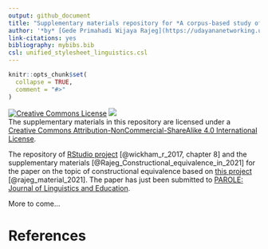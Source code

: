 ```yaml
---
output: github_document
title: "Supplementary materials repository for *A corpus-based study of constructional equivalence for the Indonesian translation of ROB and STEAL*"
author: '*by* [Gede Primahadi Wijaya Rajeg](https://udayananetworking.unud.ac.id/lecturer/880-gede-primahadi-wijaya-rajeg) <a itemprop="sameAs" content="https://orcid.org/0000-0002-2047-8621" href="https://orcid.org/0000-0002-2047-8621" target="orcid.widget" rel="noopener noreferrer" style="vertical-align:top;"><img src="https://orcid.org/sites/default/files/images/orcid_16x16.png" style="width:1em;margin-right:.5em;" alt="ORCID iD icon"></a>'
link-citations: yes
bibliography: mybibs.bib
csl: unified_stylesheet_linguistics.csl
---
```


<!-- README.md is generated from README.Rmd. Please edit that file -->

```r
knitr::opts_chunk$set(
  collapse = TRUE,
  comment = "#>"
)
```

<!-- badges: start -->
<a rel="license" href="http://creativecommons.org/licenses/by-nc-sa/4.0/"><img alt="Creative Commons License" style="border-width:0" src="https://i.creativecommons.org/l/by-nc-sa/4.0/88x31.png" /></a> [![](https://img.shields.io/badge/doi-10.17605/OSF.IO/PZC8Y-lightblue.svg)](https://doi.org/10.17605/OSF.IO/PZC8Y) <br />The supplementary materials in this repository are licensed under a <a rel="license" href="http://creativecommons.org/licenses/by-nc-sa/4.0/">Creative Commons Attribution-NonCommercial-ShareAlike 4.0 International License</a>.
<!-- badges: end -->

The repository of [RStudio project](https://r4ds.had.co.nz/workflow-projects.html) [@wickham_r_2017, chapter 8] and the supplementary materials [@Rajeg_Constructional_equivalence_in_2021] for the paper on the topic of constructional equivalence based on [this project](https://udayananetworking.unud.ac.id/lecturer/research/880-gede-primahadi-wijaya-rajeg/a-model-for-translation-study-based-on-english-indonesian-translation-database-and-its-pedagogical-implication-1179) [@rajeg_material_2021]. The paper has just been submitted to [PAROLE: Journal of Linguistics and Education](https://ejournal.undip.ac.id/index.php/parole).

More to come...

# References
